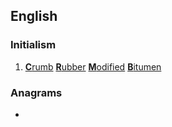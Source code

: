 ==English==

===Initialism===
{{rfc-header|Initialism}}
{{head|en|initialism}}

# [[crumb|'''C'''rumb]] [[rubber|'''R'''ubber]] [[modify|'''M'''odified]] [[bitumen|'''B'''itumen]]

===Anagrams===
* {{anagrams|en|a=bcmr|BRMC|CMBR}}